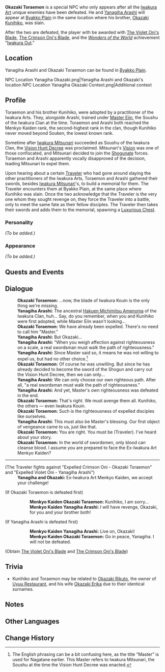 {{Meta
<!-- Remove this template after adding the missing info -->
|missing_NPC_profile  = yes
}}
{{Character Infobox
|type             = NPC
|deceased         = Killed by Traveler in [[Iwakura Art's Downfall]]
|image            = NPC Okazaki Toraemon.png
|region           = Inazuma
|affiliation      = Iwakura Clan
|affiliationNote  = formerly
|title            = Expelled Crimson [[Oni]]
|title2           = Menkyo Kaiden
|sibling          = Okazaki Kunihiko
}}
'''Okazaki Toraemon''' {{Lang|ja=岡崎寅衛門}} is a special NPC who only appears after all the [[Iwakura Clan|Iwakura Art]] unique enemies have been defeated. He and [[Yanagiha Arashi]] will appear at [[Byakko Plain]] in the same location where his brother, [[Okazaki Kunihiko]], was slain.

After the two are defeated, the player with be awarded with [[The Violet Oni's Blade]], [[The Crimson Oni's Blade]], and the ''[[Wonders of the World]]'' achievement "[[Iwakura Out]]."

==Location==
Yanagiha Arashi and Okazaki Toraemon can be found in [[Byakko Plain]].
<gallery>
NPC Location Yanagiha Okazaki.png|Yanagiha Arashi and Okazaki's location
NPC Location Yanagiha Okazaki Context.png|Additional context
</gallery>

==Profile==
Toraemon and his brother Kunihiko, were adopted by a practitioner of the Iwakura Arts. They, alongside Arashi, trained under [[Eiin|Master Eiin]], the Soushu of the Iwakura Clan at the time. Toraemon and Arashi both reached the Menkyo Kaiden rank, the second-highest rank in the clan, though Kunihiko never moved beyond Souken, the lowest known rank.

Sometime after [[Iwakura Mitsunari]] succeeded as Soushu of the Iwakura Clan, the [[Vision Hunt Decree]] was proclaimed. Mitsunari's [[Vision]] was one of those confiscated, and Mitsunari decided to join the [[Shogunate]] forces. Toraemon and Arashi apparently vocally disapproved of the decision, leading Mitsunari to expel them.

Upon hearing about a certain [[Traveler]] who had gone around slaying the other practitioners of the Iwakura Arts, Toraemon and Arashi gathered their swords, besides [[Iwakura Mitsunari]]'s, to build a memorial for them. The Traveler encounters them at Byakko Plain, at the same place where Kunihiko was slain. Once the two acknowledge that the Traveler is the very one whom they sought revenge on, they force the Traveler into a battle, only to meet the same fate as their fellow disciples. The Traveler then takes their swords and adds them to the memorial, spawning a [[Luxurious Chest]].

===Personality===
''(To be added.)''

===Appearance===
''(To be added.)''

==Quests and Events==
{{Quests and Events}}

==Dialogue==
{{Dialogue start}}
:'''Okazaki Toraemon:''' ...now, the blade of Iwakura Kouin is the only thing we're missing.
:'''Yanagiha Arashi:''' The ancestral [[Hakuen Michimitsu Amenoma]] of the Iwakura Clan, huh... Say, do you remember, when you and Kunihiko were first adopted, while Master Eiin wasn't looking...
:'''Okazaki Toraemon:''' We have already been expelled. There's no need to call him "Master."
:'''Yanagiha Arashi:''' But Okazaki...
:'''Yanagiha Arashi:''' "When you weigh affection against righteousness on a scale, a real swordsman must walk the path of righteousness."
:'''Yanagiha Arashi:''' Since Master said so, it means he was not willing to expel us, but had no other choice.<ref group="Note">The English phrasing can be a bit confusing here, as the title "Master" is used for Nagatane earlier. This Master refers to Iwakura Mitsunari, the Soushu at the time the Vision Hunt Decree was enacted.</ref>
:'''Okazaki Toraemon:''' Of course he was unwilling. But since he has already decided to become the sword of the Shogun and carry out the Vision Hunt Decree, then we can only...
:'''Yanagiha Arashi:''' We can only choose our own righteous path. After all, "a real swordsman must walk the path of righteousness."
:'''Yanagiha Arashi:''' And yet, Master's own righteousness was defeated in the end.
:'''Okazaki Toraemon:''' That's right. We must avenge them all. Kunihiko, the others &mdash; even Iwakura Kouin.
:'''Okazaki Toraemon:''' Such is the righteousness of expelled disciples like ourselves.
:'''Yanagiha Arashi:''' This must also be Master's blessing. Our first object of vengeance came to us, just like that.
:'''Okazaki Toraemon:''' You are right. You must be (Traveler). I've heard about your story.
:'''Okazaki Toraemon:''' In the world of swordsmen, only blood can cleanse blood. I assume you are prepared to face the Ex-Iwakura Art Menkyo Kaiden?
----
;(The Traveler fights against "Expelled Crimson Oni - Okazaki Toraemon" and "Expelled Violet Oni - Yanagiha Arashi")
:'''Yanagiha and Okazaki:''' Ex-Iwakura Art Menkyo Kaiden, we accept your challenge!

;(If Okazaki Toraemon is defeated first)
::'''Menkyo Kaiden Okazaki Toraemon:''' Kunihiko, I am sorry...
::'''Menkyo Kaiden Yanagiha Arashi:''' I will have revenge, Okazaki, for you and your brother both!
:;(Upon defeating Yanagiha Arashi)
::'''Menkyo Kaiden Yanagiha Arashi:''' Like the kiss of snow... So this is the taste of a blade?

;(If Yanagiha Arashi is defeated first)
::'''Menkyo Kaiden Yanagiha Arashi:''' Live on, Okazaki!
::'''Menkyo Kaiden Okazaki Toraemon:''' Go in peace, Yanagiha. I will not be defeated.
:;(Upon defeating Okazaki Toraemon)
::'''Menkyo Kaiden Okazaki Toraemon:''' So my justice... was such a deplorable thing?
;(Obtain [[The Violet Oni's Blade]] and [[The Crimson Oni's Blade]])
{{Dialogue end}}

==Trivia==
*Kunihiko and Toraemon may be related to [[Okazaki Rikuto]], the owner of [[Uyuu Restaurant]], and his wife [[Okazaki Erika]] due to their identical surnames.

==Notes==
{{Reflist|note=1}}

==Other Languages==
{{Other Languages
|default_hidden = 1
|en      = Okazaki Toraemon
|zhs     = 冈崎寅卫门
|zhs_rm  = Gāngqí Yínwèimén
|zht     = 岡崎寅衛門
|zht_rm  = Gāngqí Yínwèimén
|ja      = 岡崎寅衛門
|ja_rm   = Okazaki Toraemon
|ko      = 오카자키 토라에몬
|ko_rm   = Okajaki Toraemon
|es      = Okazaki Toraemon
|fr      = Okazaki Toraemon
|ru      = Окадзаки Тораэмон
|th      = Okazaki Toraemon
|vi      = Okazaki Toraemon
|de      = Okazaki Toraemon
|id      = Okazaki Toraemon
|pt      = Okazaki Toraemon
|tr      = Okazaki Toraemon
|it      = Okazaki Toraemon
}}

==Change History==
{{Change History|2.0}}
<!--
==References==
{{Reflist}}
-->
